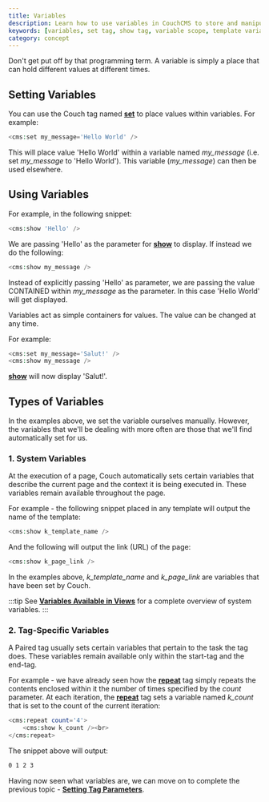 ```yaml
---
title: Variables
description: Learn how to use variables in CouchCMS to store and manipulate values in your templates
keywords: [variables, set tag, show tag, variable scope, template variables]
category: concept
---
```



Don't get put off by that programming term. A variable is simply a place that can hold different values at different times.

## Setting Variables

You can use the Couch tag named [**set**](../../tags-reference/set.html) to place values within variables. For example:

```php
<cms:set my_message='Hello World' />
```

This will place value 'Hello World' within a variable named _my_message_ (i.e. set _my_message_ to 'Hello World').
This variable (_my_message_) can then be used elsewhere.

## Using Variables

For example, in the following snippet:

```php
<cms:show 'Hello' />
```

We are passing 'Hello' as the parameter for [**show**](../../tags-reference/show.html) to display. If instead we do the following:

```php
<cms:show my_message />
```

Instead of explicitly passing 'Hello' as parameter, we are passing the value CONTAINED within _my_message_ as the parameter. In this case 'Hello World' will get displayed.

Variables act as simple containers for values.
The value can be changed at any time.

For example:

```php
<cms:set my_message='Salut!' />
<cms:show my_message />
```

[**show**](../../tags-reference/show.html) will now display 'Salut!'.

## Types of Variables

In the examples above, we set the variable ourselves manually.
However, the variables that we'll be dealing with more often are those that we'll find automatically set for us.

### 1. System Variables

At the execution of a page, Couch automatically sets certain variables that describe the current page and the context it is being executed in. These variables remain available throughout the page.

For example - the following snippet placed in any template will output the name of the template:

```php
<cms:show k_template_name />
```

And the following will output the link (URL) of the page:

```php
<cms:show k_page_link />
```

In the examples above, _k_template_name_ and _k_page_link_ are variables that have been set by Couch.

:::tip
See [**Variables Available in Views**](./variables-in-views.html) for a complete overview of system variables.
:::

### 2. Tag-Specific Variables

A Paired tag usually sets certain variables that pertain to the task the tag does. These variables remain available only within the start-tag and the end-tag.

For example - we have already seen how the [**repeat**](../../tags-reference/repeat.html) tag simply repeats the contents enclosed within it the number of times specified by the _count_ parameter. At each iteration, the [**repeat**](../../tags-reference/repeat.html) tag sets a variable named _k_count_ that is set to the count of the current iteration:

```php
<cms:repeat count='4'>
    <cms:show k_count /><br>
</cms:repeat>
```

The snippet above will output:
```txt
0 1 2 3
```

Having now seen what variables are, we can move on to complete the previous topic - [**Setting Tag Parameters**](../setting-parameters.html).
